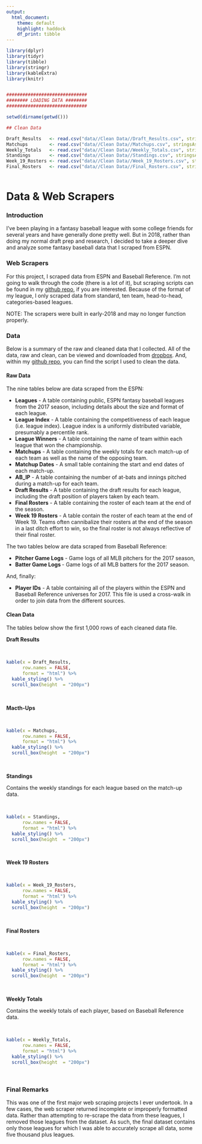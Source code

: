 ```yaml
---
output: 
  html_document:
    theme: default
    highlight: haddock
    df_print: tibble
---
```


``` r

library(dplyr)
library(tidyr)
library(tibble)
library(stringr)
library(kableExtra)
library(knitr)


##############################
######## LOADING DATA ########
##############################

setwd(dirname(getwd()))

## Clean Data

Draft_Results   <- read.csv("data//Clean Data//Draft_Results.csv", stringsAsFactors = FALSE, nrows = 1000)
Matchups        <- read.csv("data//Clean Data//Matchups.csv", stringsAsFactors = FALSE, nrows = 1000)
Weekly_Totals   <- read.csv("data//Clean Data//Weekly_Totals.csv", stringsAsFactors = FALSE, nrows = 1000)
Standings       <- read.csv("data//Clean Data//Standings.csv", stringsAsFactors = FALSE, nrows = 1000)
Week_19_Rosters <- read.csv("data//Clean Data//Week_19_Rosters.csv", stringsAsFactors = FALSE, nrows = 1000)
Final_Rosters   <- read.csv("data//Clean Data//Final_Rosters.csv", stringsAsFactors = FALSE, nrows = 1000)
  
```

# Data & Web Scrapers

### Introduction

I’ve been playing in a fantasy baseball league with some college friends for several years and have generally done pretty well. But in 2018, rather than doing my normal draft prep and research, I decided to take a deeper dive and analyze some fantasy baseball data that I scraped from ESPN.


### Web Scrapers

For this project, I scraped data from ESPN and Baseball Reference. I'm not going to walk through the code (there is a lot of it), but scraping scripts can be found in my [github repo](https://github.com/jason-hanser/fantasy-baseball/tree/main/1%20-%20Scraping%20and%20Cleaning), if you are interested. Because of the format of my league,  I only scraped data from standard, ten team, head-to-head, categories-based leagues. 

NOTE: The scrapers were built in early-2018 and may no longer function properly. 

### Data

Below is a summary of the raw and cleaned data that I collected. All of the data, raw and clean, can be viewed and downloaded from [dropbox](https://www.dropbox.com/home/Public%20Data/Fantasy%20Baseball%20Data). And, within my [github repo](https://github.com/jason-hanser/fantasy-baseball/tree/main/1%20-%20Scraping%20and%20Cleaning), you can find the script I used to clean the data. 

#### Raw Data

The nine tables below are data scraped from the ESPN:

* **Leagues** - A table containing public, ESPN fantasy baseball leagues from the 2017 season, including details about the size and format of each league.
* **League Index** - A table containing the competitiveness of each league (i.e. league index). League index is a uniformly distributed variable, presumably a percentile rank. 
* **League Winners** - A table containing the name of team within each league that won the  championship. 
* **Matchups** - A table containing the weekly totals for each match-up of each team as well as the name of the opposing team. 
* **Matchup Dates** - A small table containing the start and end dates of each match-up. 
* **AB_IP** - A table containing the number of at-bats and innings pitched during a match-up for each team. 
* **Draft Results** - A table containing the draft results for each league, including the draft position of players taken by each team.
* **Final Rosters** - A table containing the roster of each team at the end of the season.  
* **Week 19 Rosters** - A table contain the roster of each team at the end of Week 19. Teams often cannibalize their rosters at the end of the season in a last ditch effort to win, so the final roster is not always reflective of their final roster. 

The two tables below are data scraped from Baseball Reference:

* **Pitcher Game Logs** - Game logs of all MLB pitchers for the 2017 season,
* **Batter Game Logs ** - Game logs of all MLB batters for the 2017 season.

And, finally:

* **Player IDs** - A table containing all of the players within the ESPN and Baseball Reference universes for 2017. This file is used a cross-walk in order to join data from the different sources.


#### Clean Data

The tables below show the first 1,000 rows of each cleaned data file. 

**Draft Results**

<br>
``` r

kable(x = Draft_Results,
      row.names = FALSE,
      format = "html") %>%
  kable_styling() %>%
  scroll_box(height  = "200px")

```
<br>

**Macth-Ups**

<br>
``` r

kable(x = Matchups,
      row.names = FALSE,
      format = "html") %>%
  kable_styling() %>%
  scroll_box(height  = "200px")

```
<br>

**Standings**

Contains the weekly standings for each league based on the match-up data. 

<br>
``` r

kable(x = Standings,
      row.names = FALSE,
      format = "html") %>%
  kable_styling() %>%
  scroll_box(height  = "200px")

```
<br>

**Week 19 Rosters**

<br>
``` r

kable(x = Week_19_Rosters,
      row.names = FALSE,
      format = "html") %>%
  kable_styling() %>%
  scroll_box(height  = "200px")

```
<br>

**Final Rosters**

<br>
``` r

kable(x = Final_Rosters,
      row.names = FALSE,
      format = "html") %>%
  kable_styling() %>%
  scroll_box(height  = "200px")

```
<br>

**Weekly Totals** 

Contains the weekly totals of each player, based on Baseball Reference data.

<br>
``` r

kable(x = Weekly_Totals,
      row.names = FALSE,
      format = "html") %>%
  kable_styling() %>%
  scroll_box(height  = "200px")

```
<br>

### Final Remarks

This was one of the first major web scraping projects I ever undertook. In a few cases, the web scraper returned incomplete or improperly formatted data. Rather than attempting to re-scrape the data from these leagues, I removed those leagues from the dataset. As such, the final dataset contains only those leagues for which I was able to accurately scrape all data, some five thousand plus leagues.

<br>
<br>